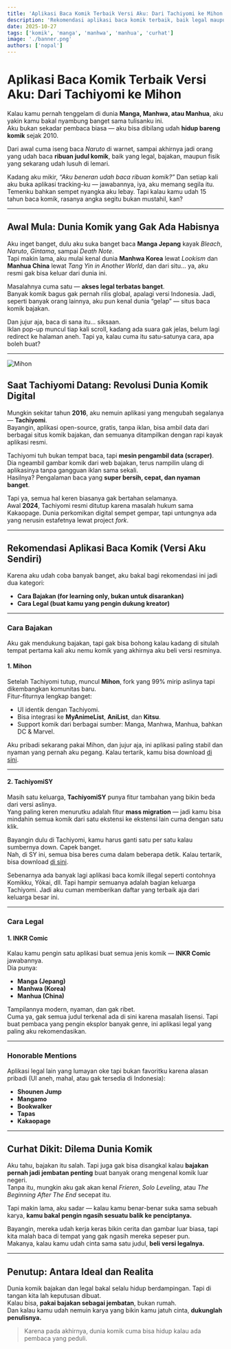 ```yaml
---
title: 'Aplikasi Baca Komik Terbaik Versi Aku: Dari Tachiyomi ke Mihon'
description: 'Rekomendasi aplikasi baca komik terbaik, baik legal maupun bajakan, berdasarkan pengalamanku sejak 2010'
date: 2025-10-27
tags: ['komik', 'manga', 'manhwa', 'manhua', 'curhat']
image: './banner.png'
authors: ['nopal']
---
```



# Aplikasi Baca Komik Terbaik Versi Aku: Dari Tachiyomi ke Mihon  

Kalau kamu pernah tenggelam di dunia **Manga, Manhwa, atau Manhua**, aku yakin kamu bakal nyambung banget sama tulisanku ini.  
Aku bukan sekadar pembaca biasa — aku bisa dibilang udah **hidup bareng komik** sejak 2010.  

Dari awal cuma iseng baca *Naruto* di warnet, sampai akhirnya jadi orang yang udah baca **ribuan judul komik**, baik yang legal, bajakan, maupun fisik yang sekarang udah lusuh di lemari.  

Kadang aku mikir, _“Aku beneran udah baca ribuan komik?”_
Dan setiap kali aku buka aplikasi tracking-ku — jawabannya, iya, aku memang segila itu.  
Temenku bahkan sempet nyangka aku lebay. Tapi kalau kamu udah 15 tahun baca komik, rasanya angka segitu bukan mustahil, kan?  

---

## Awal Mula: Dunia Komik yang Gak Ada Habisnya  

Aku inget banget, dulu aku suka banget baca **Manga Jepang** kayak *Bleach*, *Naruto*, *Gintama*, sampai *Death Note*.  
Tapi makin lama, aku mulai kenal dunia **Manhwa Korea** lewat _Lookism_ dan **Manhua China** lewat _Tang Yin in Another World_, dan dari situ... ya, aku resmi gak bisa keluar dari dunia ini.  

Masalahnya cuma satu — **akses legal terbatas banget**.  
Banyak komik bagus gak pernah rilis global, apalagi versi Indonesia. Jadi, seperti banyak orang lainnya, aku pun kenal dunia “gelap” — situs baca komik bajakan.  

Dan jujur aja, baca di sana itu... siksaan.  
Iklan pop-up muncul tiap kali scroll, kadang ada suara gak jelas, belum lagi redirect ke halaman aneh. Tapi ya, kalau cuma itu satu-satunya cara, apa boleh buat?

---

![Mihon](https://mihon.app/home/phone.light.webp)

## Saat Tachiyomi Datang: Revolusi Dunia Komik Digital  

Mungkin sekitar tahun **2016**, aku nemuin aplikasi yang mengubah segalanya — **Tachiyomi**.  
Bayangin, aplikasi open-source, gratis, tanpa iklan, bisa ambil data dari berbagai situs komik bajakan, dan semuanya ditampilkan dengan rapi kayak aplikasi resmi.  

Tachiyomi tuh bukan tempat baca, tapi **mesin pengambil data (scraper)**.  
Dia ngeambil gambar komik dari web bajakan, terus nampilin ulang di aplikasinya tanpa gangguan iklan sama sekali.  
Hasilnya? Pengalaman baca yang **super bersih, cepat, dan nyaman banget**.  

Tapi ya, semua hal keren biasanya gak bertahan selamanya.  
Awal **2024**, Tachiyomi resmi ditutup karena masalah hukum sama Kakaopage. Dunia perkomikan digital sempet gempar, tapi untungnya ada yang nerusin estafetnya lewat project *fork*.  

---

## Rekomendasi Aplikasi Baca Komik (Versi Aku Sendiri)

Karena aku udah coba banyak banget, aku bakal bagi rekomendasi ini jadi dua kategori:  
- **Cara Bajakan (for learning only, bukan untuk disarankan)**  
- **Cara Legal (buat kamu yang pengin dukung kreator)**  

---

### Cara Bajakan

<Callout variant="warning">
  Aku gak mendukung bajakan, tapi gak bisa bohong kalau kadang di situlah tempat pertama kali aku nemu komik yang akhirnya aku beli versi resminya.
</Callout>

#### 1. **Mihon** 

Setelah Tachiyomi tutup, muncul **Mihon**, fork yang 99% mirip aslinya tapi dikembangkan komunitas baru.  
Fitur-fiturnya lengkap banget:
- UI identik dengan Tachiyomi.  
- Bisa integrasi ke **MyAnimeList**, **AniList**, dan **Kitsu**.  
- Support komik dari berbagai sumber: Manga, Manhwa, Manhua, bahkan DC & Marvel.  

Aku pribadi sekarang pakai Mihon, dan jujur aja, ini aplikasi paling stabil dan nyaman yang pernah aku pegang. Kalau tertarik, kamu bisa download [di sini](https://mihon.app/).

---

#### 2. **TachiyomiSY**  

Masih satu keluarga, **TachiyomiSY** punya fitur tambahan yang bikin beda dari versi aslinya.  
Yang paling keren menurutku adalah fitur **mass migration** — jadi kamu bisa mindahin semua komik dari satu ekstensi ke ekstensi lain cuma dengan satu klik.  

Bayangin dulu di Tachiyomi, kamu harus ganti satu per satu kalau sumbernya down. Capek banget.  
Nah, di SY ini, semua bisa beres cuma dalam beberapa detik. Kalau tertarik, bisa download [di sini](https://mihon.app/forks/TachiyomiSY/).

<Callout variant="note">
Sebenarnya ada banyak lagi aplikasi baca komik illegal seperti contohnya Komikku, Yōkai, dll. Tapi hampir semuanya adalah bagian keluarga Tachiyomi. Jadi aku cuman memberikan daftar yang terbaik aja dari keluarga besar ini.
</Callout>

---

### Cara Legal 

#### 1. **INKR Comic**  

Kalau kamu pengin satu aplikasi buat semua jenis komik — **INKR Comic** jawabannya.  
Dia punya:
- **Manga (Jepang)**  
- **Manhwa (Korea)**  
- **Manhua (China)**  

Tampilannya modern, nyaman, dan gak ribet.  
Cuma ya, gak semua judul terkenal ada di sini karena masalah lisensi. Tapi buat pembaca yang pengin eksplor banyak genre, ini aplikasi legal yang paling aku rekomendasikan.  

---

### Honorable Mentions  

Aplikasi legal lain yang lumayan oke tapi bukan favoritku karena alasan pribadi (UI aneh, mahal, atau gak tersedia di Indonesia):

- **Shounen Jump**  
- **Mangamo**  
- **Bookwalker**  
- **Tapas**  
- **Kakaopage**

---

## Curhat Dikit: Dilema Dunia Komik  

Aku tahu, bajakan itu salah. Tapi juga gak bisa disangkal kalau **bajakan pernah jadi jembatan penting** buat banyak orang mengenal komik luar negeri.  
Tanpa itu, mungkin aku gak akan kenal *Frieren*, *Solo Leveling*, atau *The Beginning After The End* secepat itu.  

Tapi makin lama, aku sadar — kalau kamu benar-benar suka sama sebuah karya, **kamu bakal pengin ngasih sesuatu balik ke penciptanya.**  

Bayangin, mereka udah kerja keras bikin cerita dan gambar luar biasa, tapi kita malah baca di tempat yang gak ngasih mereka sepeser pun.  
Makanya, kalau kamu udah cinta sama satu judul, **beli versi legalnya.**  

---

## Penutup: Antara Ideal dan Realita  

Dunia komik bajakan dan legal bakal selalu hidup berdampingan. Tapi di tangan kita lah keputusan dibuat.  
Kalau bisa, **pakai bajakan sebagai jembatan**, bukan rumah.  
Dan kalau kamu udah nemuin karya yang bikin kamu jatuh cinta, **dukunglah penulisnya.**

> Karena pada akhirnya, dunia komik cuma bisa hidup kalau ada pembaca yang peduli.